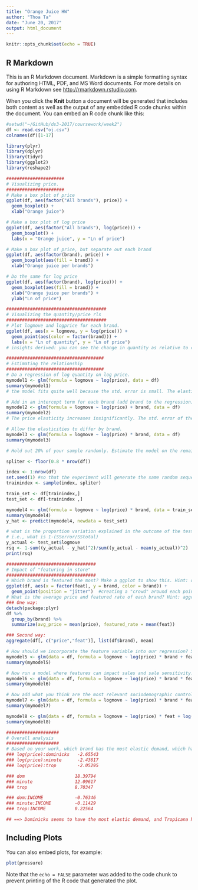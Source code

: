 ---
title: "Orange Juice HW"
author: "Thoa Ta"
date: "June 20, 2017"
output: html_document
---

```{r setup, include=FALSE}
knitr::opts_chunk$set(echo = TRUE)
```

## R Markdown

This is an R Markdown document. Markdown is a simple formatting syntax for authoring HTML, PDF, and MS Word documents. For more details on using R Markdown see <http://rmarkdown.rstudio.com>.

When you click the **Knit** button a document will be generated that includes both content as well as the output of any embedded R code chunks within the document. You can embed an R code chunk like this:

```{r}
#setwd("~/GitHub/ds3-2017/coursework/week2")
df <- read.csv("oj.csv")
colnames(df)[1-17]

library(plyr)
library(dplyr)
library(tidyr)
library(ggplot2)
library(reshape2)

######################
# Visualizing price.
######################
# Make a box plot of price
ggplot(df, aes(factor("All brands"), price)) +
  geom_boxplot() +
  xlab("Orange juice")

# Make a box plot of log price
ggplot(df, aes(factor("All brands"), log(price))) +
  geom_boxplot() +
  labs(x = "Orange juice", y = "Ln of price")

# Make a box plot of price, but separate out each brand
ggplot(df, aes(factor(brand), price)) +
  geom_boxplot(aes(fill = brand)) +
  xlab("Orange juice per brands")

# Do the same for log price
ggplot(df, aes(factor(brand), log(price))) +
  geom_boxplot(aes(fill = brand)) +
  xlab("Orange juice per brands") +
  ylab("Ln of price")

######################################
# Visualizing the quantity/price rls
######################################
# Plot logmove and logprice for each brand.
ggplot(df, aes(x = logmove, y = log(price))) +
  geom_point(aes(color = factor(brand))) +
  labs(x = "Ln of quantity", y = "Ln of price")
# insights derived: you can see the change in quantity as relative to change in price

#####################################
# Estimating the relationship
#####################################
# Do a regression of log quantity on log price.
mymodel1 <- glm(formula = logmove ~ log(price), data = df)
summary(mymodel1)
# the model fits quite well because the std. error is small. The elastity is abs(-1.60113), it is quite large i.e. the price is quite elastic i.e. people are quite sensitive to price change

# Add in an intercept term for each brand (add brand to the regression)
mymodel2 <- glm(formula = logmove ~ log(price) + brand, data = df)
summary(mymodel2)
# The price elasticity increases insignificantly. The std. error of the logprice feature also increases a bit. 

# Allow the elasticities to differ by brand. 
mymodel3 <- glm(formula = logmove ~ log(price) * brand, data = df)
summary(mymodel3)

# Hold out 20% of your sample randomly. Estimate the model on the remaining 80%. Use the predict command to see how well the model fits on the rest of the data (e.g. y_hat <- predict(my_model, newx = test_matrix))

spliter <- floor(0.8 * nrow(df))

index <- 1:nrow(df)
set.seed(1) #so that the experiment will generate the same random sequence everytime
trainindex <- sample(index, spliter)

train_set <- df[trainindex,]
test_set <- df[-trainindex ,]

mymodel4 <- glm(formula = logmove ~ log(price) * brand, data = train_set)
summary(mymodel4)
y_hat <- predict(mymodel4, newdata = test_set)

# what is the proportion variation explained in the outcome of the testing data?
# i.e., what is 1-(SSerror/SStotal)
y_actual <- test_set$logmove
rsq <- 1-sum((y_actual - y_hat)^2)/sum((y_actual - mean(y_actual))^2)
print(rsq)

##################################
# Impact of "featuring in store"
##################################
# Which brand is featured the most? Make a ggplot to show this. Hint: one way is to use position = "jitter", within the aes(color = factor(var_name)) of ggplot.
ggplot(df, aes(x = factor(feat), y = brand, color = brand)) +
  geom_point(position = "jitter")  #creating a "crowd" around each point!!
# What is the average price and featured rate of each brand? Hint: aggregate(df[, x:y], list(df$var_name), mean) where x and y are the column numbers of the two variables you care about.
### One way:
detach(package:plyr)
df %>%
  group_by(brand) %>%
  summarize(avg_price = mean(price), featured_rate = mean(feat))

### Second way:
aggregate(df[, c("price","feat")], list(df$brand), mean)

# How should we incorporate the feature variable into our regression? Start with an additive formulation (e.g. feature impact sales, but not through price).
mymodel5 <- glm(data = df, formula = logmove ~ log(price) * brand + feat)
summary(mymodel5)

# Now run a model where features can impact sales and sale sensitivity. 
mymodel6 <- glm(data = df, formula = logmove ~ log(price) * brand * feat)
summary(mymodel6)

# Now add what you think are the most relevant sociodemographic controls and produce the regression results from that regression as well. 
mymodel7 <- glm(data = df, formula = logmove ~ log(price) * brand * feat * INCOME)
summary(mymodel7)

mymodel8 <- glm(data = df, formula = logmove ~ log(price) * feat + log(price) * brand + INCOME * brand)
summary(mymodel8)

####################
# Overall analysis
####################
# Based on your work, which brand has the most elastic demand, which has the least elastic?
### log(price):dominicks   -2.65543
### log(price):minute      -2.43617
### log(price):trop        -2.05295

### dom                   18.39794
### minute                12.09617
### trop                  8.70347

### dom:INCOME            -0.76346
### minute:INCOME         -0.11429
### trop:INCOME           0.22564

## ==> Dominicks seems to have the most elastic demand, and Tropicana has the least.

```

## Including Plots

You can also embed plots, for example:

```{r pressure, echo=FALSE}
plot(pressure)
```

Note that the `echo = FALSE` parameter was added to the code chunk to prevent printing of the R code that generated the plot.
